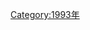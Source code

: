 {{Commonscat|1993 by continent}}
{{Year by category
|m=1
|c=9
|d=9
|y=3
|cat=各大洲
|sortkey=各大洲
|parent=依大洲劃分的20世紀各年
|subcat=1990年代各大洲
}}

[[Category:1993年|Category:1993年]]